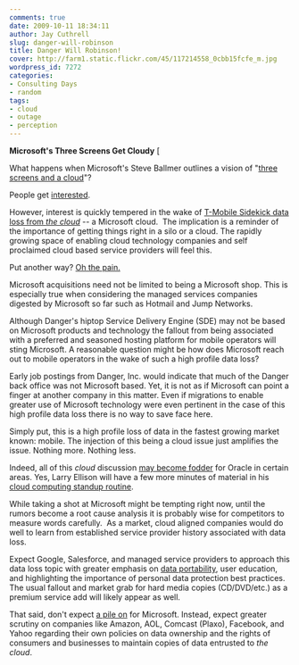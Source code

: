 ```yaml
---
comments: true
date: 2009-10-11 18:34:11
author: Jay Cuthrell
slug: danger-will-robinson
title: Danger Will Robinson!
cover: http://farm1.static.flickr.com/45/117214558_0cbb15fcfe_m.jpg
wordpress_id: 7272
categories:
- Consulting Days
- random
tags:
- cloud
- outage
- perception
---
```


**Microsoft's Three Screens Get Cloudy** [




What happens when Microsoft's Steve Ballmer outlines a vision of "[three screens and a cloud](http://www.techcrunch.com/2009/09/24/microsoft-ballmer-interview-exclusive-techcrunch-bing-mobile-azur/)"?




People get [interested](http://slidesha.re/2GRq6H).




However, interest is quickly tempered in the wake of [T-Mobile Sidekick data loss from _the cloud_](http://www.techcrunch.com/2009/10/10/t-mobile-sidekick-disaster-microsofts-servers-crashed-and-they-dont-have-a-backup/) -- a Microsoft cloud.  The implication is a reminder of the importance of getting things right in a silo or a cloud. The rapidly growing space of enabling cloud technology companies and self proclaimed cloud based service providers will feel this.




Put another way? [Oh the pain.](http://www.youtube.com/watch?v=MfukvixjzYU)













Microsoft acquisitions need not be limited to being a Microsoft shop. This is especially true when considering the managed services companies digested by Microsoft so far such as Hotmail and Jump Networks.




Although Danger's hiptop Service Delivery Engine (SDE) may not be based on Microsoft products and technology the fallout from being associated with a preferred and seasoned hosting platform for mobile operators will sting Microsoft.  A reasonable question might be how does Microsoft reach out to mobile operators in the wake of such a high profile data loss?




Early job postings from Danger, Inc. would indicate that much of the Danger back office was not Microsoft based.  Yet, it is not as if Microsoft can point a finger at another company in this matter.  Even if migrations to enable greater use of Microsoft technology were even pertinent in the case of this high profile data loss there is no way to save face here.




Simply put, this is a high profile loss of data in the fastest growing market known: mobile.  The injection of this being a cloud issue just amplifies the issue. Nothing more. Nothing less.




Indeed, all of this _cloud_ discussion [may become fodder](http://www.techcrunch.com/2009/10/10/respectfully-letting-data-die-a-natural-death/) for Oracle in certain areas. Yes, Larry Ellison will have a few more minutes of material in his [cloud computing standup routine](http://www.techcrunchit.com/2009/10/01/larry-ellison-still-hates-cloud-computing-nonsense-video/).




While taking a shot at Microsoft might be tempting right now, until the rumors become a root cause analysis it is probably wise for competitors to measure words carefully.  As a market, cloud aligned companies would do well to learn from established service provider history associated with data loss.




Expect Google, Salesforce, and managed service providers to approach this data loss topic with greater emphasis on [data portability](http://www.dataportability.org/), user education, and highlighting the importance of personal data protection best practices.  The usual fallout and market grab for hard media copies (CD/DVD/etc.) as a premium service add will likely appear as well.




That said, don't expect [a pile on](http://gigaom.com/2009/10/11/microsoft-mobiles-worst-week-ever/) for Microsoft. Instead, expect greater scrutiny on companies like Amazon, AOL, Comcast (Plaxo), Facebook, and Yahoo regarding their own policies on data ownership and the rights of consumers and businesses to maintain copies of data entrusted to _the cloud_.
